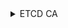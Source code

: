 
<details>
<summary>ETCD CA</summary>

### Переменные окружения сертификатов
<CodeBlock language="bash">
{`export BASE_K8S_PATH="${CUSTOM_VALUE.kuberneteBaseFolderPath.value}"

  mkdir -p $\{BASE_K8S_PATH\}/pki/etcd

  export ETCD_CA_KEY_PATH="${CERTIFICATES.etcdCA.keyPath}"
  export ETCD_CA_CRT_PATH="${CERTIFICATES.etcdCA.crtPath}"
  export ETCD_CA_CSR_CONF="${CERTIFICATES.etcdCA.crtConf}"
  export ETCD_CA_KEY_SIZE=${CERTIFICATES.etcdCA.keySize}
`}
</CodeBlock>

### Инструкция создания сертификатов

:::note
Для удобства добавил блок расширения, что бы в перспективе отобразить инструкции сертификатов для `cfssl`
:::

<Tabs 
    defaultValue='openssl'
    values={[
        { label: "openssl", value: "openssl" },
    ]}>
    <TabItem value='openssl'>

      ```bash
      mkdir -p ${BASE_K8S_PATH}/openssl
      ```
      #### Конфигурация `openssl` CA

      ```bash
      cat <<EOF > ${ETCD_CA_CSR_CONF}
      [req]
      distinguished_name = req_distinguished_name
      x509_extensions    = v3_ca
      prompt             = no

      [req_distinguished_name]
      CN = "etcd-ca"

      [v3_ca]
      keyUsage = critical, keyCertSign, keyEncipherment, digitalSignature
      basicConstraints = critical,CA:TRUE
      EOF
      ```

      #### Генерация приватного ключа `CA` сертификата

      ```bash
      openssl genrsa \
        -out "${ETCD_CA_KEY_PATH}" ${ETCD_CA_KEY_SIZE}
      ```

      #### Генерация публичного ключа `CA` сертификата

      ```bash
      openssl req \
        -x509 \
        -new \
        -nodes \
        -key "${ETCD_CA_KEY_PATH}" \
        -sha256 \
        -days 3650 \
        -out "${ETCD_CA_CRT_PATH}" \
        -config "${ETCD_CA_CSR_CONF}"
      ```

    </TabItem>

</Tabs>

</details>

